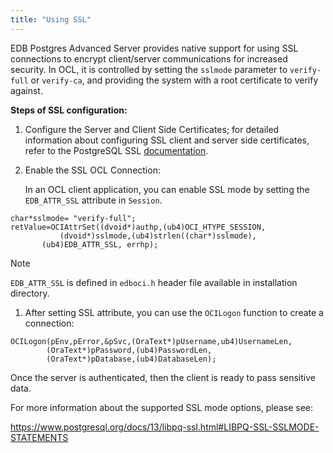 ```yaml
---
title: "Using SSL"
---
```


<div id="using_ssl" class="registered_link"></div>

EDB Postgres Advanced Server provides native support for using SSL connections to encrypt client/server communications for increased security. In OCL, it is controlled by setting the `sslmode` parameter to `verify-full` or `verify-ca`, and providing the system with a root certificate to verify against.

**Steps of SSL configuration:**

1.  Configure the Server and Client Side Certificates; for detailed information about configuring SSL client and server side certificates, refer to the PostgreSQL SSL [documentation](https://www.postgresql.org/docs/12/libpq-ssl.html).

2.  Enable the SSL OCL Connection:

    In an OCL client application, you can enable SSL mode by setting the `EDB_ATTR_SSL` attribute in `Session`.

```text
char*sslmode= "verify-full";
retValue=OCIAttrSet((dvoid*)authp,(ub4)OCI_HTYPE_SESSION,
           (dvoid*)sslmode,(ub4)strlen((char*)sslmode),
       (ub4)EDB_ATTR_SSL, errhp);
```

<div class="note">

<div class="title">

Note

</div>

`EDB_ATTR_SSL` is defined in `edboci.h` header file available in installation directory.

</div>

1.  After setting SSL attribute, you can use the `OCILogon` function to create a connection:

```text
OCILogon(pEnv,pError,&pSvc,(OraText*)pUsername,ub4)UsernameLen,
        (OraText*)pPassword,(ub4)PasswordLen,
        (OraText*)pDatabase,(ub4)DatabaseLen);
```

Once the server is authenticated, then the client is ready to pass sensitive data.

For more information about the supported SSL mode options, please see:

<https://www.postgresql.org/docs/13/libpq-ssl.html#LIBPQ-SSL-SSLMODE-STATEMENTS>
